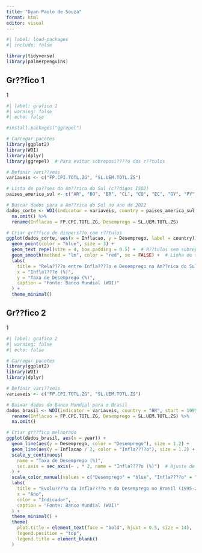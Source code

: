 ---
title: "Dyan Paolo de Souza"
format: html
editor: visual
---

```{r}
#| label: load-packages
#| include: false

library(tidyverse)
library(palmerpenguins)
```

## Gr??fico 1

1

```{r}
#| label: grafico 1
#| warning: false
#| echo: false

#install.packages("ggrepel")

# Carregar pacotes
library(ggplot2)
library(WDI)
library(dplyr)
library(ggrepel)  # Para evitar sobreposi????o dos r??tulos

# Definir vari??veis
variaveis <- c("FP.CPI.TOTL.ZG", "SL.UEM.TOTL.ZS")

# Lista de pa??ses da Am??rica do Sul (c??digos ISO2)
paises_america_sul <- c("AR", "BO", "BR", "CL", "CO", "EC", "GY", "PY", "PE", "SR", "UY", "VE")

# Buscar dados para a Am??rica do Sul no ano de 2022
dados_corte <- WDI(indicator = variaveis, country = paises_america_sul, start = 2022, end = 2022) %>%
  na.omit() %>%
  rename(Inflacao = FP.CPI.TOTL.ZG, Desemprego = SL.UEM.TOTL.ZS)

# Criar gr??fico de dispers??o com r??tulos
ggplot(dados_corte, aes(x = Inflacao, y = Desemprego, label = country)) +
  geom_point(color = "blue", size = 3) +
  geom_text_repel(size = 4, box.padding = 0.5) +  # R??tulos sem sobreposi????o
  geom_smooth(method = "lm", color = "red", se = FALSE) +  # Linha de tend??ncia
  labs(
    title = "Rela????o entre Infla????o e Desemprego na Am??rica do Sul (2022)",
    x = "Infla????o (%)",
    y = "Taxa de Desemprego (%)",
    caption = "Fonte: Banco Mundial (WDI)"
  ) +
  theme_minimal()
```

## Gr??fico 2

1

```{r}
#| label: grafico 2
#| warning: false
#| echo: false

# Carregar pacotes
library(ggplot2)
library(WDI)
library(dplyr)

# Definir vari??veis
variaveis <- c("FP.CPI.TOTL.ZG", "SL.UEM.TOTL.ZS")

# Baixar dados do Banco Mundial para o Brasil
dados_brasil <- WDI(indicator = variaveis, country = "BR", start = 1995, end = 2023) %>%
  rename(Inflacao = FP.CPI.TOTL.ZG, Desemprego = SL.UEM.TOTL.ZS) %>%
  na.omit()

# Criar gr??fico melhorado
ggplot(dados_brasil, aes(x = year)) +
  geom_line(aes(y = Desemprego, color = "Desemprego"), size = 1.2) +
  geom_line(aes(y = Inflacao / 2, color = "Infla????o"), size = 1.2) +  # Ajustando escala
  scale_y_continuous(
    name = "Taxa de Desemprego (%)",
    sec.axis = sec_axis(~ . * 2, name = "Infla????o (%)")  # Ajuste de escala da infla????o
  ) +
  scale_color_manual(values = c("Desemprego" = "blue", "Infla????o" = "red")) +
  labs(
    title = "Evolu????o da Infla????o e do Desemprego no Brasil (1995-2023)",
    x = "Ano",
    color = "Indicador",
    caption = "Fonte: Banco Mundial (WDI)"
  ) +
  theme_minimal() +
  theme(
    plot.title = element_text(face = "bold", hjust = 0.5, size = 14),
    legend.position = "top",
    legend.title = element_blank()
  )
```
